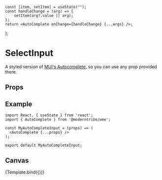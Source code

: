 
<Meta title="Forms/AutoComplete" component={AutoComplete} />

	const [item, setItem] = useState("");
	const handleChange = (arg) => {
		setItem(arg?.value || arg);
	};
	return <AutoComplete onChange={handleChange} {...args} />;
};

# SelectInput

A styled version of <a href="https://mui.com/material-ui/react-autocomplete/" target="_blank">MUI's Autocomplete</a>, so you can use any prop provided there.

## Props

<ArgsTable story="." />

## Example

```
import React, { useState } from 'react';
import { AutoComplete } from '@moderntribe/wme';

const MyAutoCompleteInput = (props) => (
  <AutoComplete {...props} />
);

export default MyAutoCompleteInput;
```

## Canvas

<Canvas>
	<Story
		name="Base"
		args={{
			options: ["Option 1", "Option 2", "Option 3"],
			sx: { width: 300 },
			placeholder: "Search for options",
			id: "autocomplete-text",
		}}
	>
		{Template.bind({})}
	</Story>
</Canvas>
